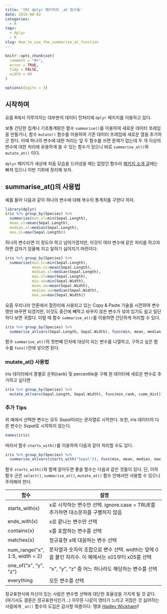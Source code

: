 ```yaml
---
title: '[R] dplyr 패키지의 _at 함수들'
date: 2015-08-02
categories:
  - R
tags:
  - dplyr
  - R
slug: How_to_use_the_summarise_at_function
---
```


```r
knitr::opts_chunk$set(
  comment = "#>",
  error = TRUE,
  tidy = FALSE,
  width = 60
)

options(digits = 3)
```

## 시작하며
요즘 R에서 이루어지는 대부분의 데이터 전처리에 `dplyr` 패키지를 이용하고 있다. 

보통 간단한 집계나 기초통계량은 함수 `summarise()`를 이용하여 새로운 데이터 프레임을 만들거나, 함수 `mutate()` 함수를 이용하여 기존 데이터 프레임에 새로운 열을 추가하곤 한다. 이때 하나의 변수에 대한 처리는 앞 두 함수를 쓰면 문제가 없는데 두 개 이상의 변수에 대한 처리에 유용하게 쓸 수 있는 함수가 있으니 바로 `summarise_at()`와 `mutate_at()` 이다. 

`dplyr` 패키지가 세상에 처음 모습을 드러냈을 때는 없었던 함수라 [패키지 소개 글](http://wsyang.com/2014/02/introduction-to-dplyr/)에는 빠져 있으니 이번 기회에 정리해 보자.

## summarise_at()의 사용법

예를 들어 다음과 같이 하나의 변수에 대해 복수의 통계치를 구한다 하자.

```r
library(dplyr)
iris %>% group_by(Species) %>% 
  summarise(min.sl=min(Sepal.Length),
  mean.sl=mean(Sepal.Length),
  median.sl=median(Sepal.Length),
  max.sl=max(Sepal.Length))
```

하나의 변수라면 이 정도야 하고 넘어가겠지만, 이것이 여러 변수에 같은 처리를 하고자 하면 갑자기 암울해 지고 일하기 싫어지기 마련이다. 

```r
iris %>% group_by(Species) %>% 
  summarise(min.sl=min(Sepal.Length),
            mean.sl=mean(Sepal.Length),
            median.sl=median(Sepal.Length),
            max.sl=max(Sepal.Length),
            min.sw=min(Sepal.Width),
            mean.sw=mean(Sepal.Width),
            median.sw=median(Sepal.Width),
            max.sw=max(Sepal.Width)) 
```

요즘 우리나라 언론에서 절찬리에 사용되고 있는 Copy & Paste 기술을 시전하여 변수명만 바꾸면 되겠지만, 이것도 중간에 빼먹고 바꾸지 않은 변수가 섞여 있기도 쉽고 일단 하다 보면 귀찮다. 이럴 때 함수 `summarise_at()`를 이용하면 간단하게 처리할 수 있다. 

```r
iris %>% group_by(Species) %>% 
  summarise_at(vars(Sepal.Length, Sepal.Width), funs(min, mean, median, max))
```

함수 `summarise_at()`의 첫번째 인자에 대상이 되는 변수를 나열하고, 구하고 싶은 함수를 `funs()`안에 넣으면 된다. 

### mutate_at() 사용법

iris 데이터에서 종별로 순위(rank) 및 percentile을 구해 원 데이터에 새로운 변수로 추가하고 싶다면

```r
iris %>% group_by(Species) %>% 
  mutate_at(vars(Sepal.Length, Sepal.Width), funs(min_rank, cume_dist))
```


### 추가 Tips
 
 위 예에서 선택한 변수는 모두 *Sepal*이라는 문자열로 시작한다. 또한, iris 데이터의 다른 변수는 *Sepal*로 시작하지 않는다.

```r
names(iris)
```

따라서 함수 `starts_with()`를 이용하여 다음과 같이 처리할 수도 있다. 

```r
iris %>% group_by(Species) %>% 
  summarise_at(vars(starts_with("Sepal")), funs(min, mean, median, max))
```

함수 `starts_with()`와 함께 알아두면 좋을 함수는 다음과 같은 것들이 있다. 단, 이하 함수 군은  `select()`, `summarise_at()`, `mutate_at()` 함수 안에서만 사용할 수 있으니 주의해야 한다. 

  | 함수 | 설명 |
  |---------------------|------------------------------------------------------------|
  |starts_with(x) | x로 시작하는 변수만 선택. ignore.case = TRUE를 추가하면 대소문자를 구별하지 않음|
  |ends_with(x) | x로 끝나는 변수만 선택|
  |contains(x) | x를 포함하는 변수를 선택|
  |matches(x) | 정규표현 x에 대응하는 변수 선택|
  |num_range("x", 1:5, width = 2) | 문자열과 숫자의 조합으로 변수 선택. width는 앞에 0을 붙인 자리수. 이 예에서는 x01부터 x05를 선택|
  |one_of("x", "y", "z")| "x", "y", "z" 중 어느 하나라도 해당하는 변수를 선택|
  |everything | 모든 변수를 선택|

정규표현식에 자신이 있는 사람은 변수명 선택에 대단한 효율성을 가지게 될 것 같다. (여기서도 결론은 정규표현식인가...) 
아무튼 나같이 영타가 느리고 귀찮은 것 싫어하는 사람에게 `_at()` 함수의 도입은 감사할 따름이다. 땡큐 [Hadley Wickham](http://priceonomics.com/hadley-wickham-the-man-who-revolutionized-r/?utm_campaign=Data%2BElixir&utm_medium=email&utm_source=Data_Elixir_46)!!
